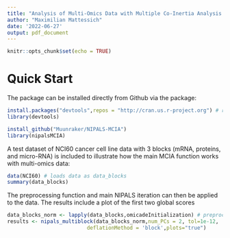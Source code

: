 ```yaml
---
title: "Analysis of Multi-Omics Data with Multiple Co-Inertia Analysis via Nonlinear Iterative Partial Least Squares (NIPALS)"
author: "Maximilian Mattessich"
date: '2022-06-27'
output: pdf_document
---
```


```r
knitr::opts_chunk$set(echo = TRUE)
```

# Quick Start 

The package can be installed directly from Github via the \verb+devtools+ package:

```r
install.packages("devtools",repos = "http://cran.us.r-project.org") # required for install_github
library(devtools)

install_github("Muunraker/NIPALS-MCIA")
library(nipalsMCIA)

```

A test dataset of NCI60 cancer cell line data with 3 blocks (mRNA, proteins, and micro-RNA) is included to illustrate how the main MCIA function works with multi-omics data:
```r
data(NCI60) # loads data as data_blocks
summary(data_blocks)
```

The preprocessing function and main NIPALS iteration can then be applied to the data. The results include a plot of the first two global scores 
```r
data_blocks_norm <- lapply(data_blocks,omicadeInitialization) # preprocessed data
results <- nipals_multiblock(data_blocks_norm,num_PCs = 2, tol=1e-12,
                          deflationMethod = 'block',plots="true")
```
